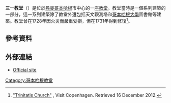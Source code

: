 {{expand|time=2015-01-17T04:41:26+00:00}}
{{orphan|time=2015-01-17T04:41:26+00:00}}
{{Infobox church
| icon                   =
| icon_width             =
| icon_alt               =
| name                   = 三一教堂 
| fullname               = 聖三一教區教堂
| other name             = 
| native_name            = Trinitatis Kirke
| native_name_lang       = 
| image                  = Trinitatis Kirke Copenhagen.jpg
| image_size             = 
| alt                    = 
| caption                = 

| pushpin map            = 
| pushpin label position = 
| pushpin map alt        = 
| pushpin mapsize        = 
| relief                 = 
| map caption            = 
| coordinates            = <!-- {{Coord}} -->
| osgraw                 = <!--  TEXT -->
| osgridref              = <!-- {{gbmappingsmall| TEXT}} -->
| location               = [[哥本哈根|哥本哈根]]
| country                ={{DEN}}

| denomination           = [[丹麥教會|丹麥教會]]
| previous denomination  = 
| tradition              =
| religious institute    = <!-- Can be substituted with 'religious order'-->
| churchmanship          = 
| membership             = 
| attendance             = 
| website                = [https://www.trinitatiskirke.dk/ Church website] 

| former name            = 
| bull date              = 
| founded date           = {{start date|1637|07|07|df=y}} 
| founder                = [[弗雷德里克四世|弗雷德里克四世]]
| dedication             = [[三位一體|三位一體]]
| dedicated date         = 
| consecrated date       = 1656年6月1日
| cult                   = 
| relics                 = 
| events                 = 1869年1月1日 <small>''(成為教區教堂)''</small>
| past bishop            = 
| people                 = 

| status                 = 
| functional status      = 教區教堂
| heritage designation   = 
| designated date        = 
| architect              = 
| architectural type     = 
| style                  = 
| years built            = 1637年-1651年
| groundbreaking         = 
| completed date         = 1651年7月1日
| construction cost      = 
| closed date            = 
| demolished date        = 

| capacity               = 
| length                 = <!-- {{convert| }} -->
| width                  = <!-- {{convert| }} -->
| width nave             = <!-- {{convert| }} -->
| height                 = <!-- {{convert| }} -->
| diameter               = <!-- {{convert| }} -->
| other dimensions       = 
| floor count            = 
| floor area             = <!-- {{convert| }} -->
| dome quantity          = 
| dome height outer      = <!-- {{convert| }} -->
| dome height inner      = <!-- {{convert| }} -->
| dome dia outer         = <!-- {{convert| }} -->
| dome dia inner         = <!-- {{convert| }} -->
| spire quantity         = 
| spire height           = <!-- {{convert| }} -->
| materials              = 
| bells                  = 
| bells hung             = 
| bell weight            = <!-- {{long ton|0| }} -->

| parish                 = 
| benefice               =
| deanery                = 
| archdeaconry           = 
| episcopalarea          = 
| archdiocese            = 
| metropolis             = 
| diocese                = 哥本哈根
| province               = 
| presbytery             = 
| synod                  = 
| circuit                = 
| district               = 
| division               = 
| subdivision            = 

| archbishop             = 
| bishop                 = 
| auxiliary bishop       =
| cardinal protector     =
| abbot                  = 
| prior                  = 
| subprior               = 
| exarch                 = 
| provost-rector         = 
| provost                = 
| viceprovost            = 
| rector                 = 
| vicar                  = 
| dean                   = 
| subdean                = 
| archpriest             = 
| precentor              = 
| succentor              = 
| chancellor             = 
| canonchancellor        = 
| canon                  = 
| canonpastor            = 
| canonmissioner         = 
| canontreasurer         = 
| prebendary             = 
| priestincharge         = 
| priest                 = 
| asstpriest             = 
| honpriest              = 
| curate                 = 
| asstcurate             = 
| nonstipendiaryminister =
| minister               = 
| assistant              = 
| seniorpastor           = 
| pastor                 = 
| chaplain               = 
| archdeacon             = 
| deacon                 = 
| deaconess              = 

| reader                 = 
| student intern         = 
| organistdom            = 
| director               = 
| organist               = 
| organscholar           = 
| chapterclerk           = 
| laychapter             = 
| warden                 = 
| verger                 = 
| businessmgr            = 
| liturgycoord           = 
| reledu                 = 
| rcia                   = 
| youthmin               = 
| flowerguild            = 
| musicgroup             = 
| parishadmin            = 
| serversguild           = 
| sacristan              = 

| logo                   = 
| logosize               = 
| logolink               = 
| logoalt                = 

| embedded               = 
}}
'''三一教堂'''（{{lang-da|Trinitatis Kirke}}）是位於[[丹麥|丹麥]][[哥本哈根|哥本哈根]]市中心的一座[[教堂|教堂]]。教堂當時是一個系列建築的一部分，這一系列建築除了教堂外還包括天文觀測塔和[[哥本哈根大學|哥本哈根大學]]圖書館等建築。教堂曾在1728年因火災而嚴重受損，但在1731年得到修復<ref>[http://www.visitcopenhagen.com/see-and-do/trinitatis-church/382 "Trinitatis Church"] {{Wayback|url=http://www.visitcopenhagen.com/see-and-do/trinitatis-church/382 |date=20130530221443 }}, Visit Copenhagen. Retrieved 16 December 2012.</ref>。

==參考資料==
{{Reflist}}

==外部連結==
*[http://www.trinitatiskirke.dk/ Official site]{{Wayback|url=http://www.trinitatiskirke.dk/ |date=20141218101434 }}
{{coord|55.681667|12.576111|display=title}}
{{commons category|Trinitatis Kirke}}

[[Category:哥本哈根教堂|Category:哥本哈根教堂]]